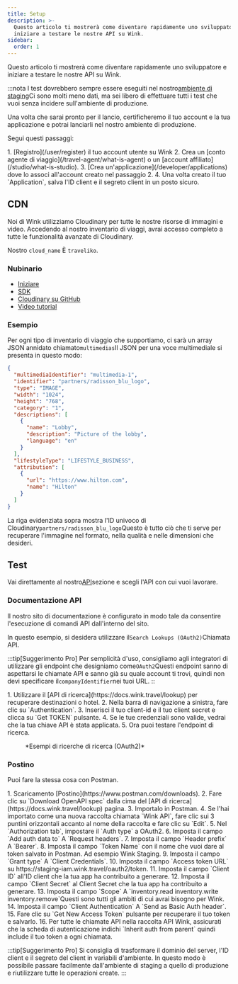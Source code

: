 ```yaml
---
title: Setup
description: >-
  Questo articolo ti mostrerà come diventare rapidamente uno sviluppatore e
  iniziare a testare le nostre API su Wink.
sidebar:
  order: 1
---
```


Questo articolo ti mostrerà come diventare rapidamente uno sviluppatore e iniziare a testare le nostre API su Wink.

:::nota
I test dovrebbero sempre essere eseguiti nel nostro[ambiente di staging](/getting-started/environments)Ci sono molti meno dati, ma sei libero di effettuare tutti i test che vuoi senza incidere sull'ambiente di produzione.

Una volta che sarai pronto per il lancio, certificheremo il tuo account e la tua applicazione e potrai lanciarli nel nostro ambiente di produzione.

Segui questi passaggi:

<Steps>
  1. [Registro](/user/register) il tuo account utente su Wink
  2. Crea un [conto agente di viaggio](/travel-agent/what-is-agent) o un [account affiliato](/studio/what-is-studio).
  3. [Crea un'applicazione](/developer/applications) dove lo associ all'account creato nel passaggio 2.
  4. Una volta creato il tuo `Application`, salva l'ID client e il segreto client in un posto sicuro.
</Steps>


## CDN

Noi di Wink utilizziamo Cloudinary per tutte le nostre risorse di immagini e video. Accedendo al nostro inventario di viaggi, avrai accesso completo a tutte le funzionalità avanzate di Cloudinary.

Nostro `cloud_name` È  `traveliko`.

### Nubinario

* [Iniziare](https://cloudinary.com/documentation/dev_kickstart)
* [SDK](https://cloudinary.com/documentation/cloudinary_sdks)
* [Cloudinary su GitHub](https://github.com/cloudinary)
* [Video tutorial](https://cloudinary.com/documentation/cloudinary_sdks_tutorials)

### Esempio

Per ogni tipo di inventario di viaggio che supportiamo, ci sarà un array JSON annidato chiamato`multimedias`Il JSON per una voce multimediale si presenta in questo modo:

```json {3}
{
  "multimediaIdentifier": "multimedia-1",
  "identifier": "partners/radisson_blu_logo",
  "type": "IMAGE",
  "width": "1024",
  "height": "768",
  "category": "1",
  "descriptions": [
    {
      "name": "Lobby",
      "description": "Picture of the lobby",
      "language": "en"
    }
  ],
  "lifestyleType": "LIFESTYLE_BUSINESS",
  "attribution": [
    {
      "url": "https://www.hilton.com",
      "name": "Hilton"
    }
  ]
}
```

La riga evidenziata sopra mostra l'ID univoco di Cloudinary`partners/radisson_blu_logo`Questo è tutto ciò che ti serve per recuperare l'immagine nel formato, nella qualità e nelle dimensioni che desideri.

## Test

Vai direttamente al nostro[API](/developer/apis)sezione e scegli l'API con cui vuoi lavorare.

### Documentazione API

Il nostro sito di documentazione è configurato in modo tale da consentire l'esecuzione di comandi API dall'interno del sito.

In questo esempio, si desidera utilizzare il`Search Lookups (OAuth2)`Chiamata API.

:::tip\[Suggerimento Pro]
Per semplicità d'uso, consigliamo agli integratori di utilizzare gli endpoint che designiamo come`OAuth2`Questi endpoint sanno di aspettarsi le chiamate API e sanno già su quale account ti trovi, quindi non devi specificare il`companyIdentifier`nei tuoi URL.
::

<Steps>
  1. Utilizzare il [API di ricerca](https://docs.wink.travel/lookup) per recuperare destinazioni o hotel.
  2. Nella barra di navigazione a sinistra, fare clic su `Authentication`.
  3. Inserisci il tuo client-id e il tuo client secret e clicca su `Get TOKEN` pulsante.
  4. Se le tue credenziali sono valide, vedrai che la tua chiave API è stata applicata.
  5. Ora puoi testare l'endpoint di ricerca.
</Steps>


<figure>
  <CloudinaryImage width="700" height="265" resize="scale" quality="best" alt="Endpoint API di ricerca" src="academy/lookup-api-call" errorImage="noimage_opaque_nyrtl0.png" />

  <figcaption>*Esempi di ricerche di ricerca (OAuth2)*</figcaption>
</figure>


### Postino

Puoi fare la stessa cosa con Postman.

<Steps>
  1. Scaricamento [Postino](https://www.postman.com/downloads).
  2. Fare clic su `Download OpenAPI spec` dalla cima del [API di ricerca](https://docs.wink.travel/lookup) pagina.
  3. Importalo in Postman.
  4. Se l'hai importato come una nuova raccolta chiamata `Wink API`, fare clic sui 3 puntini orizzontali accanto al nome della raccolta e fare clic su `Edit`.
  5. Nel `Authorization tab`, impostare il `Auth type` a OAuth2.
  6. Imposta il campo `Add auth data to` A `Request headers`.
  7. Imposta il campo `Header prefix` A `Bearer`.
  8. Imposta il campo `Token Name` con il nome che vuoi dare al token salvato in Postman. Ad esempio Wink Staging.
  9. Imposta il campo `Grant type` A `Client Credentials`.
  10. Imposta il campo `Access token URL` su https://staging-iam.wink.travel/oauth2/token.
  11. Imposta il campo `Client ID` all'ID client che la tua app ha contribuito a generare.
  12. Imposta il campo `Client Secret` al Client Secret che la tua app ha contribuito a generare.
  13. Imposta il campo `Scope` A `inventory.read inventory.write inventory.remove`Questi sono tutti gli ambiti di cui avrai bisogno per Wink.
  14. Imposta il campo `Client Authentication` A `Send as Basic Auth header`.
  15. Fare clic su `Get New Access Token` pulsante per recuperare il tuo token e salvarlo.
  16. Per tutte le chiamate API nella raccolta API Wink, assicurati che la scheda di autenticazione indichi `Inherit auth from parent` quindi include il tuo token a ogni chiamata.
</Steps>


:::tip\[Suggerimento Pro]
Si consiglia di trasformare il dominio del server, l'ID client e il segreto del client in variabili d'ambiente. In questo modo è possibile passare facilmente dall'ambiente di staging a quello di produzione e riutilizzare tutte le operazioni create.
:::

